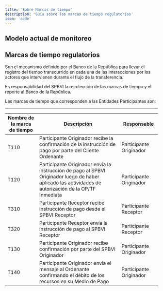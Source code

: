 ```yaml
---
title: 'Sobre Marcas de tiempo'
description: 'Guia sobre los marcas de tiempo regulatorios'
icon: 'code'
---
```


## Modelo actual de monitoreo

## Marcas de tiempo regulatorios
Son el mecanismo definido por el Banco de la República para llevar el registro del tiempo transcurrido en cada una de las interacciones por los actores que intervienen durante el flujo de la transferencia.

Es responsabilidad del SPBVI la recolección de las marcas de tiempo y el reporte al Banco de la República. 

Las marcas de tiempo que corresponden a las Entidades Participantes son:

---
| Nombre de la marca de tiempo | Descripción | Responsable |
|------------------------------|-------------|-------------|
| T110 | Participante Originador recibe la confirmación de la instrucción de pago por parte del Cliente Ordenante | Participante Originador |
| T120 | Participante Originador envía la instrucción de pago al SPBVI Originador luego de haber aplicado las actividades de autorización de la OP/TF Inmediata | Participante Originador |
| T310 | Participante Receptor recibe instrucción de pago desde el SPBVI Receptor | Participante Receptor |
| T320 | Participante Receptor envía la instrucción de pago al SPBVI Receptor | Participante Receptor |
| T130 | Participante Originador recibe confirmación por parte del SPBVI Originador | Participante Originador |
| T140 | Participante Originador envía el mensaje al Ordenante confirmando el débito de los recursos en su Medio de Pago | Participante Originador |